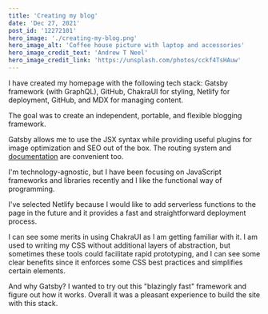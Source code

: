 ```yaml
---
title: 'Creating my blog'
date: 'Dec 27, 2021'
post_id: '12272101'
hero_image: './creating-my-blog.png'
hero_image_alt: 'Coffee house picture with laptop and accessories'
hero_image_credit_text: 'Andrew T Neel'
hero_image_credit_link: 'https://unsplash.com/photos/cckf4TsHAuw'
---
```


I have created my homepage with the following tech stack: Gatsby framework (with GraphQL), GitHub, ChakraUI for styling, Netlify for deployment, GitHub, and MDX for managing content.

The goal was to create an independent, portable, and flexible blogging framework.

Gatsby allows me to use the JSX syntax while providing useful plugins for image optimization and SEO out of the box. The routing system and [documentation](https://www.gatsbyjs.com/docs/tutorial/) are convenient too.

I'm technology-agnostic, but I have been focusing on JavaScript frameworks and libraries recently and I like the functional way of programming.

I've selected Netlify because I would like to add serverless functions to the page in the future and it provides a fast and straightforward deployment process.

I can see some merits in using ChakraUI as I am getting familiar with it. I am used to writing my CSS without additional layers of abstraction, but sometimes these tools could facilitate rapid prototyping, and I can see some clear benefits since it enforces some CSS best practices and simplifies certain elements.

And why Gatsby? I wanted to try out this "blazingly fast" framework and figure out how it works. Overall it was a pleasant experience to build the site with this stack.

